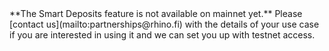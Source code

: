 <Warning>
**The Smart Deposits feature is not available on mainnet yet.**  
Please [contact us](mailto:partnerships@rhino.fi) with the details of your use case if you are interested in using it and we can set you up with testnet access.
</Warning>
